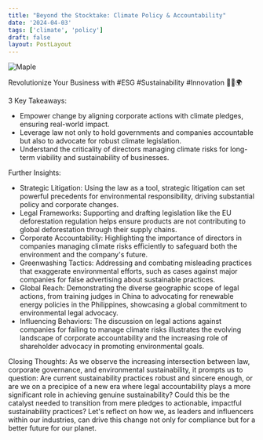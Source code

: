 ```yaml
---
title: "Beyond the Stocktake: Climate Policy & Accountability"
date: '2024-04-03'
tags: ['climate', 'policy']
draft: false
layout: PostLayout
---
```


<div className="flex justify-center">
<div className="my-1 w-full px-2 xl:my-1 xl:w-1/2 xl:px-2">
    <img src="https://img.youtube.com/vi/iuJySJEk1kM/0.jpg" alt="Maple" className="mx-auto h-58 w-auto" />
</div>
</div>

Revolutionize Your Business with #ESG #Sustainability #Innovation 🌱💼🌍

3 Key Takeaways:
- Empower change by aligning corporate actions with climate pledges, ensuring real-world impact.
- Leverage law not only to hold governments and companies accountable but also to advocate for robust climate legislation.
- Understand the criticality of directors managing climate risks for long-term viability and sustainability of businesses.

Further Insights:

- Strategic Litigation: Using the law as a tool, strategic litigation can set powerful precedents for environmental responsibility, driving substantial policy and corporate changes.
- Legal Frameworks: Supporting and drafting legislation like the EU deforestation regulation helps ensure products are not contributing to global deforestation through their supply chains.
- Corporate Accountability: Highlighting the importance of directors in companies managing climate risks efficiently to safeguard both the environment and the company's future.
- Greenwashing Tactics: Addressing and combating misleading practices that exaggerate environmental efforts, such as cases against major companies for false advertising about sustainable practices.
- Global Reach: Demonstrating the diverse geographic scope of legal actions, from training judges in China to advocating for renewable energy policies in the Philippines, showcasing a global commitment to environmental legal advocacy.
- Influencing Behaviors: The discussion on legal actions against companies for failing to manage climate risks illustrates the evolving landscape of corporate accountability and the increasing role of shareholder advocacy in promoting environmental goals.

Closing Thoughts:
As we observe the increasing intersection between law, corporate governance, and environmental sustainability, it prompts us to question: Are current sustainability practices robust and sincere enough, or are we on a precipice of a new era where legal accountability plays a more significant role in achieving genuine sustainability? Could this be the catalyst needed to transition from mere pledges to actionable, impactful sustainability practices? Let's reflect on how we, as leaders and influencers within our industries, can drive this change not only for compliance but for a better future for our planet.
